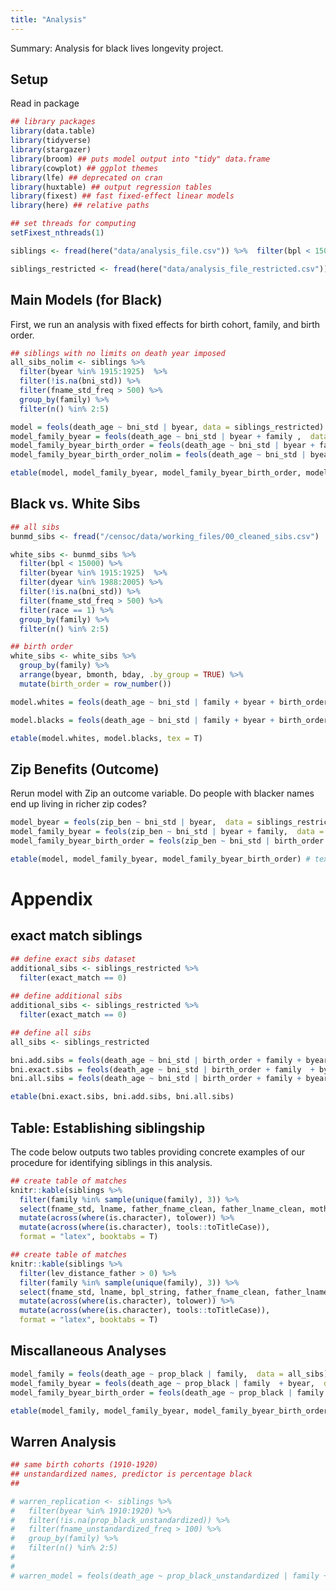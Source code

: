 ```yaml
---
title: "Analysis"
---
```


Summary: Analysis for black lives longevity project. 

## Setup 

Read in package 
```r
## library packages
library(data.table)
library(tidyverse)
library(stargazer)
library(broom) ## puts model output into "tidy" data.frame
library(cowplot) ## ggplot themes 
library(lfe) ## deprecated on cran
library(huxtable) ## output regression tables 
library(fixest) ## fast fixed-effect linear models
library(here) ## relative paths 

## set threads for computing 
setFixest_nthreads(1)

siblings <- fread(here("data/analysis_file.csv")) %>%  filter(bpl < 15000)

siblings_restricted <- fread(here("data/analysis_file_restricted.csv")) %>%  filter(bpl < 15000)
```


## Main Models (for Black)

First, we run an analysis with fixed effects for birth cohort, family, and birth order. 

```r
## siblings with no limits on death year imposed 
all_sibs_nolim <- siblings %>% 
  filter(byear %in% 1915:1925)  %>% 
  filter(!is.na(bni_std)) %>% 
  filter(fname_std_freq > 500) %>% 
  group_by(family) %>% 
  filter(n() %in% 2:5) 

model = feols(death_age ~ bni_std | byear, data = siblings_restricted) 
model_family_byear = feols(death_age ~ bni_std | byear + family ,  data = siblings_restricted)
model_family_byear_birth_order = feols(death_age ~ bni_std | byear + family + birth_order ,  data = siblings_restricted)
model_family_byear_birth_order_nolim = feols(death_age ~ bni_std | byear + family + birth_order,  data = all_sibs_nolim)

etable(model, model_family_byear, model_family_byear_birth_order, model_family_byear_birth_order_nolim, tex = T) # option to save: , file = here("tables/table1_main_models.tex")
```


## Black vs. White Sibs

```r
## all sibs 
bunmd_sibs <- fread("/censoc/data/working_files/00_cleaned_sibs.csv")

white_sibs <- bunmd_sibs %>% 
  filter(bpl < 15000) %>% 
  filter(byear %in% 1915:1925)  %>% 
  filter(dyear %in% 1988:2005) %>% 
  filter(!is.na(bni_std)) %>% 
  filter(fname_std_freq > 500) %>% 
  filter(race == 1) %>% 
  group_by(family) %>% 
  filter(n() %in% 2:5)

## birth order 
white_sibs <- white_sibs %>% 
  group_by(family) %>%
  arrange(byear, bmonth, bday, .by_group = TRUE) %>%
  mutate(birth_order = row_number())

model.whites = feols(death_age ~ bni_std | family + byear + birth_order,  data = white_sibs, nthreads = 1)

model.blacks = feols(death_age ~ bni_std | family + byear + birth_order, data = all_sibs, nthreads = 1)

etable(model.whites, model.blacks, tex = T)
```

## Zip Benefits (Outcome)

Rerun model with Zip an outcome variable. Do people with blacker names end up living in richer zip codes?

```r
model_byear = feols(zip_ben ~ bni_std | byear,  data = siblings_restricted)
model_family_byear = feols(zip_ben ~ bni_std | byear + family,  data = siblings_restricted)
model_family_byear_birth_order = feols(zip_ben ~ bni_std | birth_order + family + byear,  data = siblings_restricted)

etable(model, model_family_byear, model_family_byear_birth_order) # tex = T, file = here("tables/table3_main_models.tex")
```


# Appendix 

## exact match siblings 
```r
## define exact sibs dataset 
additional_sibs <- siblings_restricted %>% 
  filter(exact_match == 0) 
 
## define additional sibs 
additional_sibs <- siblings_restricted %>% 
  filter(exact_match == 0) 

## define all sibs 
all_sibs <- siblings_restricted

bni.add.sibs = feols(death_age ~ bni_std | birth_order + family + byear,  data = additional_sibs)
bni.exact.sibs = feols(death_age ~ bni_std | birth_order + family  + byear,  data = exact_sibs)
bni.all.sibs = feols(death_age ~ bni_std | birth_order + family + byear,  data = all_sibs)

etable(bni.exact.sibs, bni.add.sibs, bni.all.sibs)
```


## Table: Establishing siblingship  

The code below outputs two tables providing concrete examples of our procedure for identifying siblings in this analysis. 

```r
## create table of matches 
knitr::kable(siblings %>% 
  filter(family %in% sample(unique(family), 3)) %>% 
  select(fname_std, lname, father_fname_clean, father_lname_clean, mother_fname_clean, mother_lname_clean, bpl_string) %>%
  mutate(across(where(is.character), tolower)) %>% 
  mutate(across(where(is.character), tools::toTitleCase)),
  format = "latex", booktabs = T)  

## create table of matches 
knitr::kable(siblings %>% 
  filter(lev_distance_father > 0) %>% 
  filter(family %in% sample(unique(family), 3)) %>% 
  select(fname_std, lname, bpl_string, father_fname_clean, father_lname_clean, mother_fname_clean, mother_lname_clean, lev_distance_father) %>% 
  mutate(across(where(is.character), tolower)) %>% 
  mutate(across(where(is.character), tools::toTitleCase)),
  format = "latex", booktabs = T)  
```

## Miscallaneous Analyses   


```r
model_family = feols(death_age ~ prop_black | family,  data = all_sibs)
model_family_byear = feols(death_age ~ prop_black | family  + byear,  data = all_sibs)
model_family_byear_birth_order = feols(death_age ~ prop_black | family + birth_order + byear,  data = all_sibs)

etable(model_family, model_family_byear, model_family_byear_birth_order, tex = T)
```


## Warren Analysis

```r
## same birth cohorts (1910-1920) 
## unstandardized names, predictor is percentage black  
## 

# warren_replication <- siblings %>% 
#   filter(byear %in% 1910:1920) %>% 
#   filter(!is.na(prop_black_unstandardized)) %>% 
#   filter(fname_unstandardized_freq > 100) %>% 
#   group_by(family) %>% 
#   filter(n() %in% 2:5) 
# 
# 
# warren_model = feols(death_age ~ prop_black_unstandardized | family + birth_order,  data = warren_replication)

```



